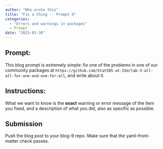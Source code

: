 ```yaml
---
author: "Who wrote this"
title: "Fix a thing -- Prompt 9"
categories: 
  - "Errors and warnings in packages"
  - Prompt
date: "2023-03-30"
---
```


## Prompt:

This blog prompt is extremely simple: fix one of the problems in one of our community packages at `https://github.com/Stat585-at-ISU/lab-3-all-all-for-one-and-one-for-all`, and write about it. 

## Instructions:

What we want to know is the **exact** warning or error message of the item you fixed, and a description of what you did, also as specific as possible. 


## Submission

Push the blog post to your blog-9 repo. Make sure that the yaml-front-matter check passes.

